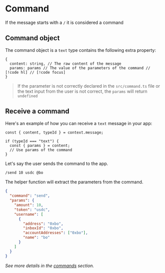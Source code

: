 # Command

If the message starts with a `/` it is considered a command

## Command object

The command object is a `text` type contains the following extra property:

```tsx
{
  content: string, // The raw content of the message
  params: params // The value of the parameters of the command // [!code hl] // [!code focus]
}
```

> If the parameter is not correctly declared in the `src/command.ts` file or the text input from the user is not correct, the `params` will return `undefined`

## Receive a command

Here's an example of how you can receive a `text` message in your app:

```tsx
const { content, typeId } = context.message;

if (typeId === "text") {
  const { params } = content;
  // Use params of the command
}
```

Let's say the user sends the command to the app.

```bash [cmd]
/send 10 usdc @bo
```

The helper function will extract the parameters from the command.

```json [params]
{
  "command": "send",
  "params": {
    "amount": 10,
    "token": "usdc",
    "username": [
      {
        "address": "0xbo",
        "inboxId": "0xbo",
        "accountAddresses": ["0xbo"],
        "name": "bo"
      }
    ]
  }
}
```

_See more details in the [commands](/concepts/commands) section._

